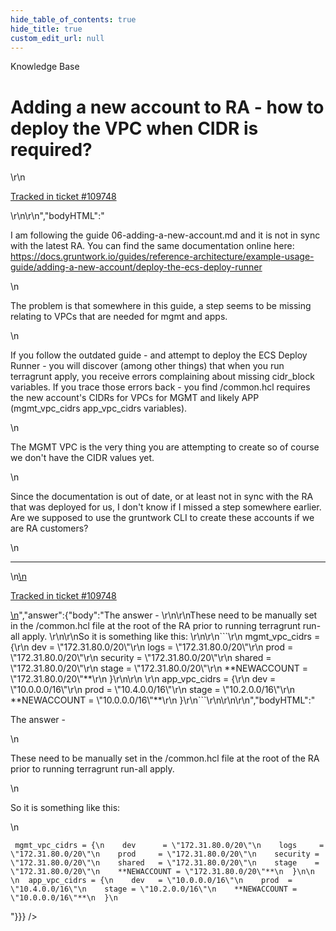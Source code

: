 ```yaml
---
hide_table_of_contents: true
hide_title: true
custom_edit_url: null
---
```



<head>
  <link rel="canonical" href="https://github.com/gruntwork-io/knowledge-base/discussions/623" />
</head>

<CenterLayout>
<span className="searchCategory">Knowledge Base</span>
<h1>Adding a new account to RA - how to deploy the VPC when CIDR is required?</h1>
<GitHub discussion={{"id":"D_kwDOF8slf84AR5MJ","number":623,"author":{"login":"drafie"},"title":"Adding a new account to RA - how to deploy the VPC when CIDR is required?","body":"\r\nI am following the guide 06-adding-a-new-account.md and it is not in sync with the latest RA.   You can find the same documentation online here:  https://docs.gruntwork.io/guides/reference-architecture/example-usage-guide/adding-a-new-account/deploy-the-ecs-deploy-runner\r\n\r\nThe problem is that somewhere in this guide, a step seems to be missing relating to VPCs that are needed for mgmt and apps.  \r\n\r\nIf you follow the outdated guide - and attempt to deploy the ECS Deploy Runner - you will discover (among other things) that when you run terragrunt apply, you receive errors complaining about missing cidr_block variables.   If you trace those errors back - you find /common.hcl requires the new account's CIDRs for VPCs for MGMT and likely APP (mgmt_vpc_cidrs app_vpc_cidrs variables).  \r\n\r\nThe MGMT VPC is the very thing you are attempting to create so of course we don't have the CIDR values yet. \r\n\r\nSince the documentation is out of date, or at least not in sync with the RA that was deployed for us, I don't know if I missed a step somewhere earlier.   Are we supposed to use the gruntwork CLI to create these accounts if we are RA customers?   \r\n\r\n\r\n\r\n\r\n\r\n\r\n---\r\n\r\n<ins datetime=\"2022-12-24T06:13:58Z\">\r\n  <p><a href=\"https://support.gruntwork.io/hc/requests/109748\">Tracked in ticket #109748</a></p>\r\n</ins>\r\n","bodyHTML":"<p dir=\"auto\">I am following the guide 06-adding-a-new-account.md and it is not in sync with the latest RA.   You can find the same documentation online here:  <a href=\"https://docs.gruntwork.io/guides/reference-architecture/example-usage-guide/adding-a-new-account/deploy-the-ecs-deploy-runner\" rel=\"nofollow\">https://docs.gruntwork.io/guides/reference-architecture/example-usage-guide/adding-a-new-account/deploy-the-ecs-deploy-runner</a></p>\n<p dir=\"auto\">The problem is that somewhere in this guide, a step seems to be missing relating to VPCs that are needed for mgmt and apps.</p>\n<p dir=\"auto\">If you follow the outdated guide - and attempt to deploy the ECS Deploy Runner - you will discover (among other things) that when you run terragrunt apply, you receive errors complaining about missing cidr_block variables.   If you trace those errors back - you find /common.hcl requires the new account's CIDRs for VPCs for MGMT and likely APP (mgmt_vpc_cidrs app_vpc_cidrs variables).</p>\n<p dir=\"auto\">The MGMT VPC is the very thing you are attempting to create so of course we don't have the CIDR values yet.</p>\n<p dir=\"auto\">Since the documentation is out of date, or at least not in sync with the RA that was deployed for us, I don't know if I missed a step somewhere earlier.   Are we supposed to use the gruntwork CLI to create these accounts if we are RA customers?</p>\n<hr>\n<ins datetime=\"2022-12-24T06:13:58Z\">\n  <p dir=\"auto\"><a href=\"https://support.gruntwork.io/hc/requests/109748\" rel=\"nofollow\">Tracked in ticket #109748</a></p>\n</ins>","answer":{"body":"The answer - \r\n\r\nThese need to be manually set in the /common.hcl file at the root of the RA prior to running terragrunt run-all apply. \r\n\r\nSo it is something like this: \r\n\r\n```\r\n mgmt_vpc_cidrs = {\r\n    dev      = \"172.31.80.0/20\"\r\n    logs     = \"172.31.80.0/20\"\r\n    prod     = \"172.31.80.0/20\"\r\n    security = \"172.31.80.0/20\"\r\n    shared   = \"172.31.80.0/20\"\r\n    stage    = \"172.31.80.0/20\"\r\n    **NEWACCOUNT = \"172.31.80.0/20\"**\r\n  }\r\n\r\n \r\n  app_vpc_cidrs = {\r\n    dev   = \"10.0.0.0/16\"\r\n    prod  = \"10.4.0.0/16\"\r\n    stage = \"10.2.0.0/16\"\r\n    **NEWACCOUNT = \"10.0.0.0/16\"**\r\n  }\r\n```\r\n\r\n\r\n","bodyHTML":"<p dir=\"auto\">The answer -</p>\n<p dir=\"auto\">These need to be manually set in the /common.hcl file at the root of the RA prior to running terragrunt run-all apply.</p>\n<p dir=\"auto\">So it is something like this:</p>\n<div class=\"snippet-clipboard-content notranslate position-relative overflow-auto\" data-snippet-clipboard-copy-content=\" mgmt_vpc_cidrs = {\n    dev      = &quot;172.31.80.0/20&quot;\n    logs     = &quot;172.31.80.0/20&quot;\n    prod     = &quot;172.31.80.0/20&quot;\n    security = &quot;172.31.80.0/20&quot;\n    shared   = &quot;172.31.80.0/20&quot;\n    stage    = &quot;172.31.80.0/20&quot;\n    **NEWACCOUNT = &quot;172.31.80.0/20&quot;**\n  }\n\n \n  app_vpc_cidrs = {\n    dev   = &quot;10.0.0.0/16&quot;\n    prod  = &quot;10.4.0.0/16&quot;\n    stage = &quot;10.2.0.0/16&quot;\n    **NEWACCOUNT = &quot;10.0.0.0/16&quot;**\n  }\"><pre class=\"notranslate\"><code class=\"notranslate\"> mgmt_vpc_cidrs = {\n    dev      = \"172.31.80.0/20\"\n    logs     = \"172.31.80.0/20\"\n    prod     = \"172.31.80.0/20\"\n    security = \"172.31.80.0/20\"\n    shared   = \"172.31.80.0/20\"\n    stage    = \"172.31.80.0/20\"\n    **NEWACCOUNT = \"172.31.80.0/20\"**\n  }\n\n \n  app_vpc_cidrs = {\n    dev   = \"10.0.0.0/16\"\n    prod  = \"10.4.0.0/16\"\n    stage = \"10.2.0.0/16\"\n    **NEWACCOUNT = \"10.0.0.0/16\"**\n  }\n</code></pre></div>"}}} />

</CenterLayout>
  

<!-- ##DOCS-SOURCER-START
{
  "sourcePlugin": "github-discussions",
  "hash": "fd6bad78aa5a12f22ee93e92b6b47bc4"
}
##DOCS-SOURCER-END -->
